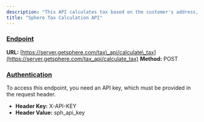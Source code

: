```yaml
---
description: "This API calculates tax based on the customer's address, line item details, and currency."
title: "Sphere Tax Calculation API"
---
```


### **<u>Endpoint</u>**

**URL:** [https://server.getsphere.com/tax\_api/calculate\_tax](https://server.getsphere.com/tax_api/calculate_tax)
**Method:** POST

### **<u>Authentication</u>**

To access this endpoint, you need an API key, which must be provided in the request header.

* **Header Key:** X-API-KEY
* **Header Value:** sph\_api\_key